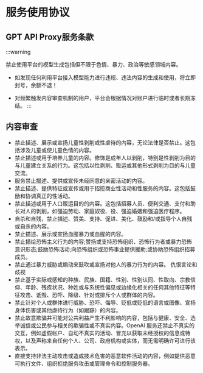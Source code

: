 

# 服务使用协议 ​

## GPT API Proxy服务条款 ​

:::warning

禁止使用平台的模型生成包括但不限于色情、暴力、政治等敏感领域内容。

  * 如发现任何利用平台接入模型能力进行违规、违法内容的生成和使用，将立即封号，余额不退！

  * 对频繁触发内容审查机制的用户，平台会根据情况对账户进行临时或者长期冻结。
:::





## 内容审查 ​

  * 禁止描述、展示或宣扬儿童性剥削或性虐待的内容，无论法律是否禁止。这包括涉及儿童或使儿童色情的内容。
  * 禁止描述或用于培养儿童的内容。修饰是成年人以剥削，特别是性剥削为目的与儿童建立关系的行为。这包括以性剥削、贩运或其他形式剥削为目的与儿童交流。
  * 服务禁止描述、提供或宣传未经同意的亲密活动的内容。
  * 禁止描述、提供特征或宣传或用于招揽商业性活动和性服务的内容。这包括鼓励和协调真正的性活动。
  * 禁止描述或用于人口贩运目的的内容。这包括招募人员、便利交通、支付和助长对人的剥削，如强迫劳动、家庭奴役、役、强迫婚姻和强迫医疗程序。
  * 自杀和自残，禁止描述、赞美、支持、促进、美化、鼓励和/或指导个人自残或自杀的内容。
  * 禁止描述、展示或宣扬血腥暴力或血腥的内容。
  * 禁止描绘恐怖主义行为的内容;赞扬或支持恐怖组织、恐怖行为者或暴力恐怖意识形态;鼓励恐怖活动;向恐怖组织或恐怖事业提供援助;或协助恐怖组织招募成员。
  * 禁止通过暴力威胁或煽动来鼓吹或宣扬对他人的暴力行为的内容。 仇恨言论和歧视
  * 禁止基于实际或感知的种族、民族、国籍、性别、性别认同、性取向、宗教信仰、年龄、残疾状况、种姓或与系统性偏见或边缘化相关的任何其他特征等特征攻击、诋毁、恐吓、降级、针对或排斥个人或群体的内容。
  * 禁止针对个人或群体进行威胁、恐吓、侮辱、贬低或贬低的语言或图像、宣扬身体伤害或其他虐待行为（如跟踪）的内容。
  * 禁止故意欺骗并可能对公共利益产生不利影响的内容，包括与健康、安全、选举诚信或公民参与相关的欺骗性或不真实内容。OpenAI 服务还禁止不真实的交互，例如虚假帐户、自动不真实的活动、冒充以获取未经授权的信息或特权，以及声称来自任何个人、公司、政府机构或实体，而无需明确许可进行该表示。
  * 直接支持非法主动攻击或造成技术危害的恶意软件活动的内容，例如提供恶意可执行文件、组织拒绝服务攻击或管理命令和控制服务器。


